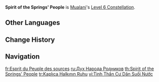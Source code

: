 {{Constellation Infobox
|image         = Constellation Spirit of the Springs' People.png
|character     = Mualani
|level         = 6
|description   = The DMG increase from the Constellation "The Leisurely 'Meztli'..." is no longer limited to being triggered once every Nightsoul's Blessing.
|scale_att1    = 
|scale_att2    = 
|utility1      = 
|utility2      = 
}}
'''Spirit of the Springs' People''' is [[Mualani]]'s [[Level 6 Constellation]].
<!--
==Gameplay Notes==
--><!--
==Preview==
{Preview
|file = Spirit of the Springs' People Preview
}
-->
==Other Languages==
{{Other Languages
|en       = Spirit of the Springs' People
|zhs      = 「流泉之众」的精神
|zhs_rm   = "Liúquán zhī Zhòng" de Jīngshén
|zht      = 「流泉之眾」的精神
|zht_rm   = "Liúquán zhī Zhòng" de Jīngshén
|zh_tl    = Spirit of "People of the Springs"
|ja       = 「流泉の衆」の精神
|ja_rm    = "Ryuuen no Shuu" no Seishin
|ja_tl    = Spirit of "People of the Springs"
|ko       = 「샘물 무리」의 정신
|ko_rm    = 
|ko_tl    = 
|es       = Espíritu del Pueblo de los Manantiales
|es_tl    = Spirit of the People of the Springs
|fr       = Esprit du Peuple des sources
|fr_tl    = Spirit of the Springs' People
|ru       = Дух Народа Родников
|ru_tl    = Spirit of the Springs' People
|th       = Spirit of the Springs' People
|vi       = Tinh Thần Cư Dân Suối Nước
|vi_tl    = 
|de       = Der Geist der Menschen der Quellen
|de_tl    = The Spirit of the Springs's People
|id       = Spirit of the Springs' People
|pt       = Espírito do Povo das Termas
|pt_tl    = 
|tr       = Kaplıca Halkının Ruhu
|tr_tl    = 
|it       = Spirito del Popolo delle Sorgenti
|it_tl    = 
}}

==Change History==
{{Change History|5.0}}

==Navigation==
{{Talent Navbox|Mualani}}

[[fr:Esprit du Peuple des sources]]
[[ru:Дух Народа Родников]]
[[th:Spirit of the Springs' People]]
[[tr:Kaplıca Halkının Ruhu]]
[[vi:Tinh Thần Cư Dân Suối Nước]]